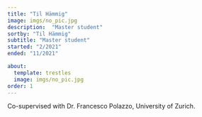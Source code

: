 ```yaml
---
title: "Til Hämmig"
image: imgs/no_pic.jpg
description:  "Master student"
sortby: "Til Hämmig"
subtitle: "Master student"
started: "2/2021"
ended: "11/2021"

about:
  template: trestles
  image: imgs/no_pic.jpg
order: 1
---
```


Co-supervised with Dr. Francesco Polazzo, University of Zurich.
